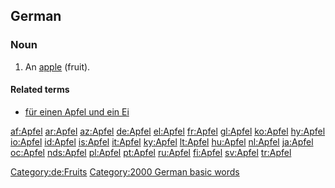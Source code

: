 {{see|Äpfel}}
==German==
{{de-decl-noun|Apfel|Äpfel|Apfels|Äpfel|Apfel|Äpfeln|Apfel|Äpfel}}
===Noun===
{{de-noun-m|genitive=Apfels|plural=Äpfel}}

# An [[apple]] (fruit).

====Related terms====
*[[für einen Apfel und ein Ei]]

[[Category:de:Fruits]]
[[Category:2000 German basic words]]

[[af:Apfel]]
[[ar:Apfel]]
[[az:Apfel]]
[[de:Apfel]]
[[el:Apfel]]
[[fr:Apfel]]
[[gl:Apfel]]
[[ko:Apfel]]
[[hy:Apfel]]
[[io:Apfel]]
[[id:Apfel]]
[[is:Apfel]]
[[it:Apfel]]
[[ky:Apfel]]
[[lt:Apfel]]
[[hu:Apfel]]
[[nl:Apfel]]
[[ja:Apfel]]
[[oc:Apfel]]
[[nds:Apfel]]
[[pl:Apfel]]
[[pt:Apfel]]
[[ru:Apfel]]
[[fi:Apfel]]
[[sv:Apfel]]
[[tr:Apfel]]